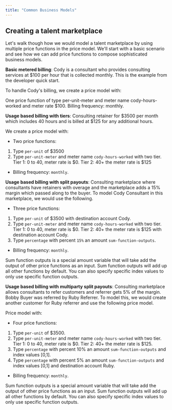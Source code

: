 ```yaml
---
title: "Common Business Models"
---
```


## Creating a talent marketplace

Let's walk though how we would model a talent marketplace by using multiple
price functions in the price model. We'll start with a basic scenario and see
how we can add price functions to compose sophisticated business models.

**Basic metered billing**: Cody is a consultant who provides consulting services
at $100 per hour that is collected monthly. This is the example from the
developer quick start.

To handle Cody's billing, we create a price model with:

One price function of type per-unit-meter and meter name cody-hours-worked and
meter rate $100. Billing frequency: monthly.

**Usage based billing with tiers**: Consulting retainer for $3500 per month
which includes 40 hours and is billed at $125 for any additional hours.

We create a price model with:

- Two price functions:

1. Type `per-unit` of $3500
2. Type `per-unit-meter` and meter name `cody-hours-worked` with two tier. Tier
   1: 0 to 40, meter rate is $0. Tier 2: 40+ the meter rate is $125

- Billing frequency: `monthly`.

**Usage based billing with split payouts**: Consulting marketplace where
consultants have retainers with overage and the marketplace adds a 15% margin
which passed along to the buyer. To model Cody Consultant in this marketplace,
we would use the following.

- Three price functions:

1. Type `per-unit` of $3500 with destination account Cody.
2. Type `per-unit-meter` and meter name `cody-hours-worked` with two tier. Tier
   1: 0 to 40, meter rate is $0. Tier 2: 40+ the meter rate is $125 with
   destination account Cody.
3. Type `percentage` with percent `15%` an amount `sum-function-outputs`.

- Billing frequency: `monthly`.

Sum function outputs is a special amount variable that will take add the output
of other price functions as an input. Sum function outputs will add up all other
functions by default. You can also specify specific index values to only use
specific function outputs.

**Usage based billing with multiparty split payouts**: Consulting marketplace
allows consultants to refer customers and referrer gets 5% of the margin. Bobby
Buyer was referred by Ruby Referrer. To model this, we would create another
customer for Ruby referrer and use the following price model.

Price model with:

- Four price functions:

1. Type `per-unit` of $3500.
2. Type `per-unit-meter` and meter name `cody-hours-worked` with two tier. Tier
   1: 0 to 40, meter rate is $0. Tier 2: 40+ the meter rate is $125.
3. Type `percentage` with percent 10% an amount `sum-function-outputs` and index
   values [0,1].
4. Type `percentage` with percent 5% an amount `sum-function-outputs` and index
   values [0,1] and destination account Ruby.

- Billing frequency: `monthly`.

Sum function outputs is a special amount variable that will take add the output
of other price functions as an input. Sum function outputs will add up all other
functions by default. You can also specify specific index values to only use
specific function outputs.
